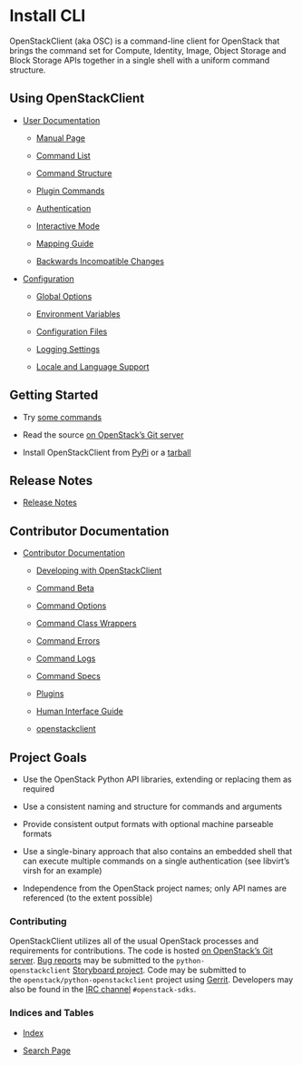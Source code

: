 # Install CLI

OpenStackClient (aka OSC) is a command-line client for OpenStack that brings the command set for Compute, Identity, Image, Object Storage and Block Storage APIs together in a single shell with a uniform command structure.

## Using OpenStackClient

* [User Documentation](https://docs.openstack.org/python-openstackclient/zed/cli/index.html)

  * [Manual Page](https://docs.openstack.org/python-openstackclient/zed/cli/man/openstack.html)

  * [Command List](https://docs.openstack.org/python-openstackclient/zed/cli/command-list.html)

  * [Command Structure](https://docs.openstack.org/python-openstackclient/zed/cli/commands.html)

  * [Plugin Commands](https://docs.openstack.org/python-openstackclient/zed/cli/plugin-commands/index.html)

  * [Authentication](https://docs.openstack.org/python-openstackclient/zed/cli/authentication.html)

  * [Interactive Mode](https://docs.openstack.org/python-openstackclient/zed/cli/interactive.html)

  * [Mapping Guide](https://docs.openstack.org/python-openstackclient/zed/cli/decoder.html)

  * [Backwards Incompatible Changes](https://docs.openstack.org/python-openstackclient/zed/cli/backwards-incompatible.html)

* [Configuration](https://docs.openstack.org/python-openstackclient/zed/configuration/index.html)

  * [Global Options](https://docs.openstack.org/python-openstackclient/zed/configuration/index.html#global-options)

  * [Environment Variables](https://docs.openstack.org/python-openstackclient/zed/configuration/index.html#environment-variables)

  * [Configuration Files](https://docs.openstack.org/python-openstackclient/zed/configuration/index.html#configuration-files)

  * [Logging Settings](https://docs.openstack.org/python-openstackclient/zed/configuration/index.html#logging-settings)

  * [Locale and Language Support](https://docs.openstack.org/python-openstackclient/zed/configuration/index.html#locale-and-language-support)

## Getting Started

* Try [some commands](https://docs.openstack.org/python-openstackclient/zed/cli/command-list.html#command-list)

* Read the source [on OpenStack’s Git server](https://opendev.org/openstack/python-openstackclient/)

* Install OpenStackClient from [PyPi](https://pypi.org/project/python-openstackclient) or a [tarball](http://tarballs.openstack.org/python-openstackclient)

## Release Notes

* [Release Notes](https://docs.openstack.org/releasenotes/python-openstackclient/)

## Contributor Documentation

* [Contributor Documentation](https://docs.openstack.org/python-openstackclient/zed/contributor/index.html)

  * [Developing with OpenStackClient](https://docs.openstack.org/python-openstackclient/zed/contributor/developing.html)

  * [Command Beta](https://docs.openstack.org/python-openstackclient/zed/contributor/command-beta.html)

  * [Command Options](https://docs.openstack.org/python-openstackclient/zed/contributor/command-options.html)

  * [Command Class Wrappers](https://docs.openstack.org/python-openstackclient/zed/contributor/command-wrappers.html)

  * [Command Errors](https://docs.openstack.org/python-openstackclient/zed/contributor/command-errors.html)

  * [Command Logs](https://docs.openstack.org/python-openstackclient/zed/contributor/command-logs.html)

  * [Command Specs](https://docs.openstack.org/python-openstackclient/zed/contributor/specs/commands.html)

  * [Plugins](https://docs.openstack.org/python-openstackclient/zed/contributor/plugins.html)

  * [Human Interface Guide](https://docs.openstack.org/python-openstackclient/zed/contributor/humaninterfaceguide.html)

  * [openstackclient](https://docs.openstack.org/python-openstackclient/zed/contributor/api/modules.html)

## Project Goals

* Use the OpenStack Python API libraries, extending or replacing them as required

* Use a consistent naming and structure for commands and arguments

* Provide consistent output formats with optional machine parseable formats

* Use a single-binary approach that also contains an embedded shell that can execute multiple commands on a single authentication (see libvirt’s virsh for an example)

* Independence from the OpenStack project names; only API names are referenced (to the extent possible)

### Contributing

OpenStackClient utilizes all of the usual OpenStack processes and requirements for contributions. The code is hosted [on OpenStack’s Git server](https://opendev.org/openstack/python-openstackclient/). [Bug reports](https://storyboard.openstack.org/#!/project/975) may be submitted to the `python-openstackclient` [Storyboard project](https://storyboard.openstack.org/#!/project/openstack/python-openstackclient). Code may be submitted to the `openstack/python-openstackclient` project using [Gerrit](http://docs.openstack.org/infra/manual/developers.html#development-workflow). Developers may also be found in the [IRC channel](https://wiki.openstack.org/wiki/IRC) `#openstack-sdks`.

### Indices and Tables

* [Index](https://docs.openstack.org/python-openstackclient/zed/genindex.html)

* [Search Page](https://docs.openstack.org/python-openstackclient/zed/search.html)